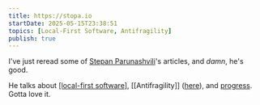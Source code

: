 ```yaml
---
title: https://stopa.io
startDate: 2025-05-15T23:38:51
topics: [Local-First Software, Antifragility]
publish: true
---
```


I've just reread some of [Stepan Parunashvili](https://stopa.io/)'s articles, and _damn_, he's good.  

He talks about [[local-first software]]([here](https://stopa.io/post/296)), [[Antifragility]] ([here](https://stopa.io/post/277)), and [progress](https://stopa.io/post/276).
Gotta love it.
